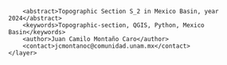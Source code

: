 <?xml version="1.0" encoding="UTF-8"?>
<qgis>
    <layer>
        <title>S_2</title>
        <abstract>Topographic Section S_2 in Mexico Basin, year 2024</abstract>
        <keywords>Topographic-section, QGIS, Python, Mexico Basin</keywords>
        <author>Juan Camilo Montaño Caro</author>
        <contact>jcmontanoc@comunidad.unam.mx</contact>
    </layer>
</qgis>
